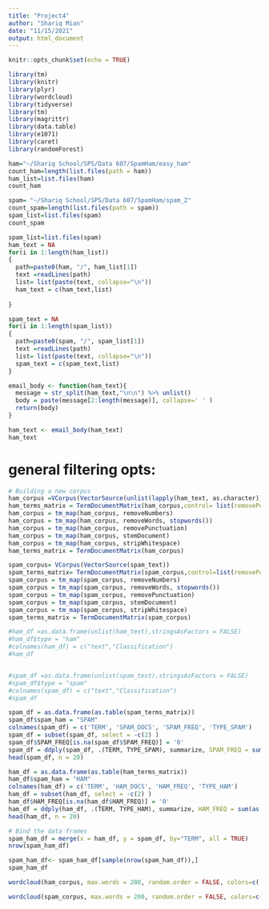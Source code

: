 ---
title: "Project4"
author: "Shariq Mian"
date: "11/15/2021"
output: html_document
---

```{r setup, include=FALSE}
knitr::opts_chunk$set(echo = TRUE)
```

```{r}
library(tm)
library(knitr)
library(plyr)
library(wordcloud)
library(tidyverse)
library(tm)
library(magrittr)
library(data.table)
library(e1071)
library(caret)
library(randomForest)
```

```{r}
ham="~/Shariq School/SPS/Data 607/SpamHam/easy_ham"
count_ham=length(list.files(path = ham))
ham_list=list.files(ham)
count_ham
```


```{r}
spam= "~/Shariq School/SPS/Data 607/SpamHam/spam_2"
count_spam=length(list.files(path = spam))
spam_list=list.files(spam)
count_spam
```

```{r}
spam_list=list.files(spam)
ham_text = NA
for(i in 1:length(ham_list))
{
  path=paste0(ham, "/", ham_list[1])  
  text =readLines(path)
  list= list(paste(text, collapse="\n"))
  ham_text = c(ham_text,list)
  
}

spam_text = NA
for(i in 1:length(spam_list))
{
  path=paste0(spam, "/", spam_list[1])  
  text =readLines(path)
  list= list(paste(text, collapse="\n"))
  spam_text = c(spam_text,list)
}
```

```{r}
email_body <- function(ham_text){
  message = str_split(ham_text,"\n\n") %>% unlist()
  body = paste(message[2:length(message)], collapse=' ' )
  return(body)
}

ham_text <- email_body(ham_text)
ham_text
```

# general filtering opts:

```{r}
# Building a new corpus
ham_corpus =VCorpus(VectorSource(unlist(lapply(ham_text, as.character))))
ham_terms_matrix = TermDocumentMatrix(ham_corpus,control= list(removePunctuation=TRUE, removeNumbers=TRUE, stripWhitespace=TRUE, stopwords=TRUE))
ham_corpus = tm_map(ham_corpus, removeNumbers)
ham_corpus = tm_map(ham_corpus, removeWords, stopwords())
ham_corpus = tm_map(ham_corpus, removePunctuation)
ham_corpus = tm_map(ham_corpus, stemDocument)
ham_corpus = tm_map(ham_corpus, stripWhitespace)
ham_terms_matrix = TermDocumentMatrix(ham_corpus)

spam_corpus= VCorpus(VectorSource(spam_text))
spam_terms_matrix= TermDocumentMatrix(spam_corpus,control=list(removePunctuation=TRUE, removeNumbers=TRUE, stripWhitespace=TRUE, stopwords=TRUE))
spam_corpus = tm_map(spam_corpus, removeNumbers)
spam_corpus = tm_map(spam_corpus, removeWords, stopwords())
spam_corpus = tm_map(spam_corpus, removePunctuation)
spam_corpus = tm_map(spam_corpus, stemDocument)
spam_corpus = tm_map(spam_corpus, stripWhitespace)
spam_terms_matrix = TermDocumentMatrix(spam_corpus)
```


```{r}
#ham_df =as.data.frame(unlist(ham_text),stringsAsFactors = FALSE)
#ham_df$type = "ham"
#colnames(ham_df) = c("text","Classification")
#ham_df


#spam_df =as.data.frame(unlist(spam_text),stringsAsFactors = FALSE)
#spam_df$type = "spam"
#colnames(spam_df) = c("text","Classification")
#spam_df
```

```{r}
spam_df = as.data.frame(as.table(spam_terms_matrix))
spam_df$spam_ham = "SPAM"
colnames(spam_df) = c('TERM', 'SPAM_DOCS', 'SPAM_FREQ', 'TYPE_SPAM')
spam_df = subset(spam_df, select = -c(2) )
spam_df$SPAM_FREQ[is.na(spam_df$SPAM_FREQ)] = '0'
spam_df = ddply(spam_df, .(TERM, TYPE_SPAM), summarize, SPAM_FREQ = sum(as.numeric(SPAM_FREQ)))
head(spam_df, n = 20)

ham_df = as.data.frame(as.table(ham_terms_matrix))
ham_df$spam_ham = "HAM"
colnames(ham_df) = c('TERM', 'HAM_DOCS', 'HAM_FREQ', 'TYPE_HAM')
ham_df = subset(ham_df, select = -c(2) )
ham_df$HAM_FREQ[is.na(ham_df$HAM_FREQ)] = '0'
ham_df = ddply(ham_df, .(TERM, TYPE_HAM), summarize, HAM_FREQ = sum(as.numeric(HAM_FREQ)))
head(ham_df, n = 20)
```

```{r}
# Bind the data frames
spam_ham_df = merge(x = ham_df, y = spam_df, by="TERM", all = TRUE)
nrow(spam_ham_df)
```

```{r}
spam_ham_df<- spam_ham_df[sample(nrow(spam_ham_df)),]
spam_ham_df
```

```{r}
wordcloud(ham_corpus, max.words = 200, random.order = FALSE, colors=c('green'))
```

```{r}
wordcloud(spam_corpus, max.words = 200, random.order = FALSE, colors=c('red'))
```

